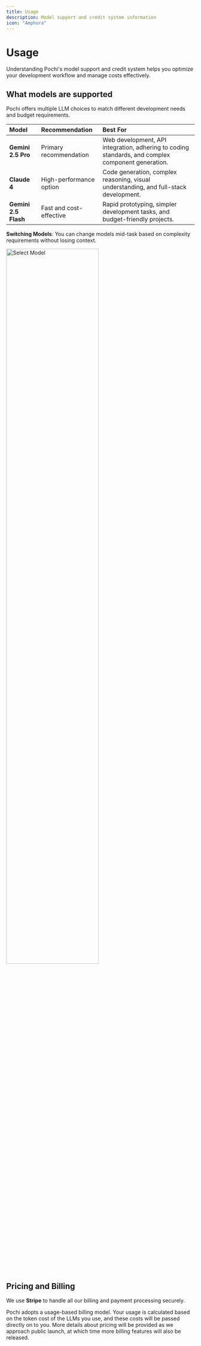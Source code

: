 ```yaml
---
title: Usage
description: Model support and credit system information
icon: "Amphora"
---
```


# **Usage**

Understanding Pochi's model support and credit system helps you optimize your development workflow and manage costs effectively.

## **What models are supported**

Pochi offers multiple LLM choices to match different development needs and budget requirements.

| Model                | Recommendation          | Best For                                                                                          |
| :------------------- | :---------------------- | :------------------------------------------------------------------------------------------------ |
| **Gemini 2.5 Pro**   | Primary recommendation  | Web development, API integration, adhering to coding standards, and complex component generation. |
| **Claude 4**         | High-performance option | Code generation, complex reasoning, visual understanding, and full-stack development.             |
| **Gemini 2.5 Flash** | Fast and cost-effective | Rapid prototyping, simpler development tasks, and budget-friendly projects.                       |

**Switching Models**: You can change models mid-task based on complexity requirements without losing context.

<div style={{ display: "flex", justifyContent: "center" }}>
  <img
    src="/images/account-support/select-model.png"
    alt="Select Model"
    width="70%"
  />
</div>

## **Pricing and Billing**

We use **Stripe** to handle all our billing and payment processing securely.

Pochi adopts a usage-based billing model. Your usage is calculated based on the token cost of the LLMs you use, and these costs will be passed directly on
to you. More details about pricing will be provided as we approach public launch, at which time more billing features will also be released.
